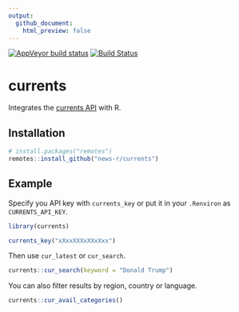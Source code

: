 ```yaml
---
output: 
  github_document:
    html_preview: false
---
```


<!-- badges: start -->
[![AppVeyor build status](https://ci.appveyor.com/api/projects/status/github/news-r/currents?branch=master&svg=true)](https://ci.appveyor.com/project/news-r/currents)
[![Build Status](https://travis-ci.org/news-r/currents.svg?branch=master)](https://travis-ci.org/news-r/currents)
<!-- badges: end -->

# currents

Integrates the [currents API](https://currentsapi.services/) with R.

## Installation

``` r
# install.packages("remotes")
remotes::install_github("news-r/currents")
```

## Example

Specify you API key with `currents_key` or put it in your `.Renviron` as `CURRENTS_API_KEY`.

```r
library(currents)

currents_key("xXxxXXXxXXxXxx")
```

Then use `cur_latest` or `cur_search`.

```r
currents::cur_search(keyword = "Donald Trump")
```

You can also filter results by region, country or language.

```r
currents::cur_avail_categories()
```
